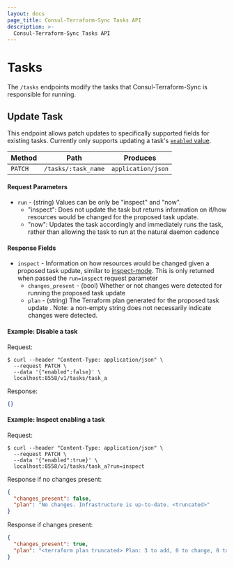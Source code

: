 ```yaml
---
layout: docs
page_title: Consul-Terraform-Sync Tasks API
description: >-
  Consul-Terraform-Sync Tasks API
---
```

# Tasks

The `/tasks` endpoints modify the tasks that Consul-Terraform-Sync is responsible for running.

## Update Task

This endpoint allows patch updates to specifically supported fields for existing tasks. Currently only supports updating a task's [`enabled` value](/docs/nia/configuration#enabled-4).

| Method | Path                | Produces           |
| ------ | ------------------- | ------------------ |
| `PATCH`  | `/tasks/:task_name` | `application/json` |

#### Request Parameters

* `run` - (string) Values can be only be "inspect" and "now".
  * "inspect": Does not update the task but returns information on if/how resources would be changed for the proposed task update.
  * "now": Updates the task accordingly and immediately runs the task, rather than allowing the task to run at the natural daemon cadence

#### Response Fields

* `inspect` - Information on how resources would be changed given a proposed task update, similar to [inspect-mode](/docs/nia/cli/cli-overview#inspect-mode). This is only returned when passed the `run=inspect` request parameter
  * `changes_present` - (bool) Whether or not changes were detected for running the proposed task update
  * `plan` - (string) The Terraform plan generated for the proposed task update . Note: a non-empty string does not necessarily indicate changes were detected.


#### Example: Disable a task

Request:
```shell-session
$ curl --header "Content-Type: application/json" \
  --request PATCH \
  --data '{"enabled":false}' \
  localhost:8558/v1/tasks/task_a
```

Response:
```json
{}
```

#### Example: Inspect enabling a task

Request:
```shell-session
$ curl --header "Content-Type: application/json" \
  --request PATCH \
  --data '{"enabled":true}' \
  localhost:8558/v1/tasks/task_a?run=inspect
```

Response if no changes present:
```json
{
  "changes_present": false,
  "plan": "No changes. Infrastructure is up-to-date. <truncated>"
}
```

Response if changes present:
```json
{
  "changes_present": true,
  "plan": "<terraform plan truncated> Plan: 3 to add, 0 to change, 0 to destroy."
}
```
